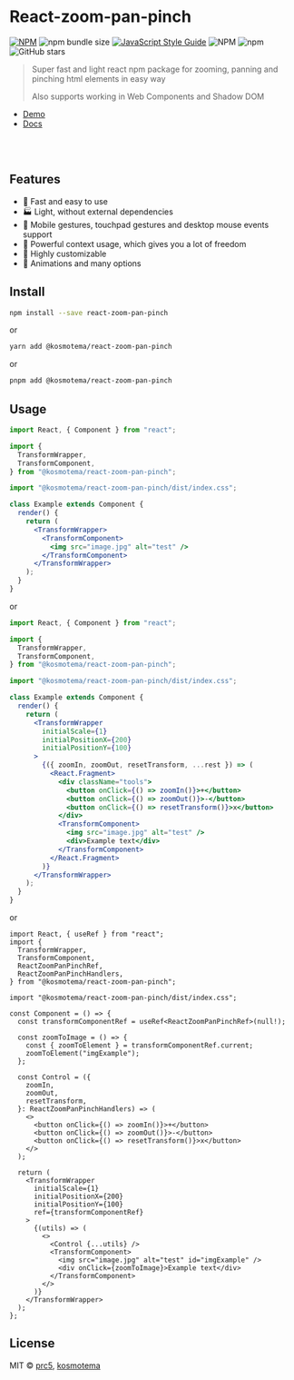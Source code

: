 
<Meta title="Docs/Introduction" />

# React-zoom-pan-pinch

[![NPM](https://img.shields.io/npm/v/@kosmotema/react-zoom-pan-pinch.svg)](https://www.npmjs.com/package/@kosmotema/react-zoom-pan-pinch)
![npm bundle size](https://img.shields.io/bundlephobia/minzip/@kosmotema/react-zoom-pan-pinch)
[![JavaScript Style Guide](https://img.shields.io/badge/code_style-standard-brightgreen.svg)](https://standardjs.com)
![NPM](https://img.shields.io/npm/l/@kosmotema/react-zoom-pan-pinch)
![npm](https://img.shields.io/npm/dm/@kosmotema/react-zoom-pan-pinch)
![GitHub stars](https://img.shields.io/github/stars/kosmotema/react-zoom-pan-pinch?style=social)

> Super fast and light react npm package for zooming, panning and pinching html
> elements in easy way
>
> Also supports working in Web Components and Shadow DOM

- [Demo](https://kosmotema.github.io/react-zoom-pan-pinch/?path=/story/examples-big-image--big-image)
- [Docs](https://kosmotema.github.io/react-zoom-pan-pinch/?path=/story/docs-props--page)

<br />
<br />

## Features

- 🚀 Fast and easy to use
- 🏭 Light, without external dependencies
- 💎 Mobile gestures, touchpad gestures and desktop mouse events support
- 🎁 Powerful context usage, which gives you a lot of freedom
- 🔧 Highly customizable
- 👑 Animations and many options

## Install

```bash
npm install --save react-zoom-pan-pinch
```

or

```bash
yarn add @kosmotema/react-zoom-pan-pinch
```

or

```bash
pnpm add @kosmotema/react-zoom-pan-pinch
```

## Usage

```jsx
import React, { Component } from "react";

import {
  TransformWrapper,
  TransformComponent,
} from "@kosmotema/react-zoom-pan-pinch";

import "@kosmotema/react-zoom-pan-pinch/dist/index.css";

class Example extends Component {
  render() {
    return (
      <TransformWrapper>
        <TransformComponent>
          <img src="image.jpg" alt="test" />
        </TransformComponent>
      </TransformWrapper>
    );
  }
}
```

or

```jsx
import React, { Component } from "react";

import {
  TransformWrapper,
  TransformComponent,
} from "@kosmotema/react-zoom-pan-pinch";

import "@kosmotema/react-zoom-pan-pinch/dist/index.css";

class Example extends Component {
  render() {
    return (
      <TransformWrapper
        initialScale={1}
        initialPositionX={200}
        initialPositionY={100}
      >
        {({ zoomIn, zoomOut, resetTransform, ...rest }) => (
          <React.Fragment>
            <div className="tools">
              <button onClick={() => zoomIn()}>+</button>
              <button onClick={() => zoomOut()}>-</button>
              <button onClick={() => resetTransform()}>x</button>
            </div>
            <TransformComponent>
              <img src="image.jpg" alt="test" />
              <div>Example text</div>
            </TransformComponent>
          </React.Fragment>
        )}
      </TransformWrapper>
    );
  }
}
```

or

```tsx
import React, { useRef } from "react";
import {
  TransformWrapper,
  TransformComponent,
  ReactZoomPanPinchRef,
  ReactZoomPanPinchHandlers,
} from "@kosmotema/react-zoom-pan-pinch";

import "@kosmotema/react-zoom-pan-pinch/dist/index.css";

const Component = () => {
  const transformComponentRef = useRef<ReactZoomPanPinchRef>(null!);

  const zoomToImage = () => {
    const { zoomToElement } = transformComponentRef.current;
    zoomToElement("imgExample");
  };

  const Control = ({
    zoomIn,
    zoomOut,
    resetTransform,
  }: ReactZoomPanPinchHandlers) => (
    <>
      <button onClick={() => zoomIn()}>+</button>
      <button onClick={() => zoomOut()}>-</button>
      <button onClick={() => resetTransform()}>x</button>
    </>
  );

  return (
    <TransformWrapper
      initialScale={1}
      initialPositionX={200}
      initialPositionY={100}
      ref={transformComponentRef}
    >
      {(utils) => (
        <>
          <Control {...utils} />
          <TransformComponent>
            <img src="image.jpg" alt="test" id="imgExample" />
            <div onClick={zoomToImage}>Example text</div>
          </TransformComponent>
        </>
      )}
    </TransformWrapper>
  );
};
```

## License

MIT © [prc5](https://github.com/prc5), [kosmotema](https://github.com/kosmotema)

